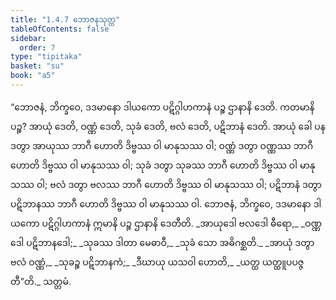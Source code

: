 ```yaml
---
title: "1.4.7 ဘောဇနသုတ္တ"
tableOfContents: false
sidebar:
  order: 7
type: "tipitaka"
basket: "su"
book: "a5"
---
```



<DynamicBreadcrumb />

<Division number="37" book="a5" e="ch" v="16" p="35">

<Paragraph number="192" book="a5">
“ဘောဇနံ, ဘိက္ခဝေ, ဒဒမာနော ဒါယကော ပဋိဂ္ဂါဟကာနံ ပဉ္စ ဌာနာနိ ဒေတိ. ကတမာနိ ပဉ္စ? အာယုံ ဒေတိ, ဝဏ္ဏံ ဒေတိ, သုခံ ဒေတိ, ဗလံ ဒေတိ, ပဋိဘာနံ ဒေတိ. အာယုံ ခေါ ပန ဒတွာ အာယုဿ ဘာဂီ ဟောတိ ဒိဗ္ဗဿ ဝါ မာနုသဿ ဝါ; ဝဏ္ဏံ ဒတွာ ဝဏ္ဏဿ ဘာဂီ ဟောတိ ဒိဗ္ဗဿ ဝါ မာနုသဿ ဝါ; သုခံ ဒတွာ သုခဿ ဘာဂီ ဟောတိ ဒိဗ္ဗဿ ဝါ မာနုသဿ ဝါ; ဗလံ ဒတွာ ဗလဿ ဘာဂီ ဟောတိ ဒိဗ္ဗဿ ဝါ မာနုသဿ ဝါ; ပဋိဘာနံ ဒတွာ ပဋိဘာနဿ ဘာဂီ ဟောတိ ဒိဗ္ဗဿ ဝါ မာနုသဿ ဝါ. ဘောဇနံ, ဘိက္ခဝေ, ဒဒမာနော ဒါယကော ပဋိဂ္ဂါဟကာနံ ဣမာနိ ပဉ္စ ဌာနာနိ ဒေတီတိ.
</Paragraph>

<Paragraph number="193" type="verses" book="a5">
_အာယုဒေါ ဗလဒေါ ဓီရော,_  
_ဝဏ္ဏဒေါ ပဋိဘာနဒေါ;_  
_သုခဿ ဒါတာ မေဓာဝီ,_  
_သုခံ သော အဓိဂစ္ဆတိ._  

</Paragraph>

<Paragraph number="194" type="verses" book="a5">
_အာယုံ ဒတွာ ဗလံ ဝဏ္ဏံ,_  
_သုခဉ္စ ပဋိဘာနကံ;_  
_ဒီဃာယု ယသဝါ ဟောတိ,_  
_ယတ္ထ ယတ္ထူပပဇ္ဇတီ”တိ._  


</Paragraph>
</Division>

<Paragraph number="195" type="center" book="a5">
သတ္တမံ.
</Paragraph>